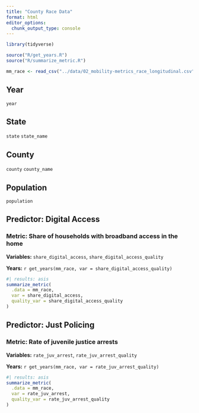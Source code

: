 ```yaml
---
title: "County Race Data"
format: html
editor_options: 
  chunk_output_type: console
---
```


```r
library(tidyverse)

source("R/get_years.R")
source("R/summarize_metric.R")

mm_race <- read_csv("../data/02_mobility-metrics_race_longitudinal.csv")

```

## Year

`year`

## State

`state`
`state_name`

## County

`county`
`county_name`

## Population

`population`

## Predictor: Digital Access

### Metric: Share of households with broadband access in the home

**Variables:** `share_digital_access`, `share_digital_access_quality`

**Years:** `r get_years(mm_race, var = share_digital_access_quality)`

```r
#| results: asis
summarize_metric(
  .data = mm_race, 
  var = share_digital_access, 
  quality_var = share_digital_access_quality
)

```

## Predictor: Just Policing

### Metric: Rate of juvenile justice arrests

**Variables:** `rate_juv_arrest`, `rate_juv_arrest_quality`

**Years:** `r get_years(mm_race, var = rate_juv_arrest_quality)`

```r
#| results: asis
summarize_metric(
  .data = mm_race, 
  var = rate_juv_arrest, 
  quality_var = rate_juv_arrest_quality
)

```
